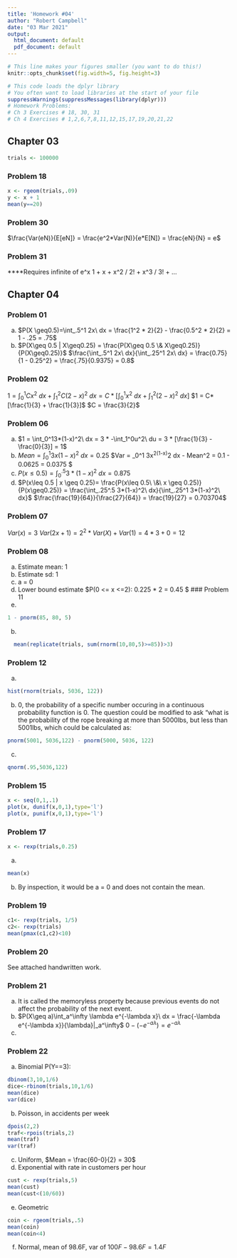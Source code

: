 ```yaml
---
title: 'Homework #04'
author: "Robert Campbell"
date: "03 Mar 2021"
output:
  html_document: default
  pdf_document: default
---
```


```r
# This line makes your figures smaller (you want to do this!)
knitr::opts_chunk$set(fig.width=5, fig.height=3)

# This code loads the dplyr library
# You often want to load libraries at the start of your file
suppressWarnings(suppressMessages(library(dplyr)))
# Homework Problems:
# Ch 3 Exercises # 18, 30, 31
# Ch 4 Exercises # 1,2,6,7,8,11,12,15,17,19,20,21,22

```

## Chapter 03
```r
trials <- 100000
```
### Problem 18
```r
x <- rgeom(trials,.09)
y <- x + 1
mean(y==20)
```

### Problem 30
  $\frac{Var(eN)}{E[eN]} = \frac{e^2*Var(N)}{e*E[N]} = \frac{eN}{N} = e$

### Problem 31
****Requires infinite of e^x
  1 + x + x^2 / 2!  + x^3 / 3! + ...
  


## Chapter 04

### Problem 01
 a. $P(X \geq0.5)=\int_.5^1 2x\ dx = \frac{1^2 * 2}{2} - \frac{0.5^2 * 2}{2} = 1 - .25 = .75$
 b. $P(X\geq 0.5 | X\geq0.25) = \frac{P(X\geq 0.5 \& X\geq0.25)}{P(X\geq0.25)}$
    $\frac{\int_.5^1 2x\ dx}{\int_.25^1 2x\ dx} = \frac{0.75}{1 - 0.25^2} = \frac{.75}{0.9375} = 0.8$

### Problem 02
  $1 = \int_0^1 Cx^2\ dx + \int_1^2C(2-x)^2\ dx = C*[\int_0^1x^2\ dx + \int_1^2(2-x)^2\ dx]$
  $1 = C*[\frac{1}{3} + \frac{1}{3}]$
  $C = \frac{3}{2}$

### Problem 06
  a. $1 = \int_0^13*(1-x)^2\ dx = 3 * -\int_1^0u^2\ du = 3 * [\frac{1}{3} - \frac{0}{3}] = 1$
  b. $Mean = \int_0^1 3x(1-x)^2\ dx = 0.25$
     $Var = \int_0^1 3x^2(1-x)^2\ dx - Mean^2 = 0.1 - 0.0625 = 0.0375 $
  c. $P(x \leq 0.5) = \int_0^.5 3*(1-x)^2\ dx = 0.875$
  d. $P(x\leq 0.5 | x \geq 0.25)= \frac{P(x\leq 0.5\ \&\ x \geq 0.25)}{P(x\geq0.25)} = \frac{\int_.25^.5 3*(1-x)^2\ dx}{\int_.25^1 3*(1-x)^2\ dx}$
     $\frac{\frac{19}{64}}{\frac{27}{64}} = \frac{19}{27} = 0.703704$

### Problem 07
  $Var(x) = 3$
  $Var(2x+1) = 2^2 * Var(X) + Var(1) = 4 * 3 + 0 = 12$
  
### Problem 08
  a. Estimate mean: 1
  b. Estimate sd: 1
  c. a = 0
  d. Lower bound estimate $P(0 <= x <=2): 0.225 * 2 = 0.45 $
### Problem 11
  a. 
```r
1 - pnorm(85, 80, 5)
```
  b.
```r
  mean(replicate(trials, sum(rnorm(10,80,5)>=85))>3)
```

### Problem 12
  a.
```r
hist(rnorm(trials, 5036, 122))
```
  b. 0, the probability of a specific number occuring in a continuous probability function is 0. The question could be modified to ask "what is the probability of the rope breaking at more than 5000lbs, but less than 5001lbs, which could be calculated as:
```r
pnorm(5001, 5036,122) - pnorm(5000, 5036, 122)
```

  c.
```r
qnorm(.95,5036,122)
```

### Problem 15
```r
x <- seq(0,1,.1)
plot(x, dunif(x,0,1),type='l') 
plot(x, punif(x,0,1),type='l') 
```

### Problem 17
```r
x <- rexp(trials,0.25)
```
  a.
```r
mean(x)
```
  b. By inspection, it would be a = 0 and does not contain the mean.

### Problem 19
```r
c1<- rexp(trials, 1/5)
c2<- rexp(trials)
mean(pmax(c1,c2)<10)

```

### Problem 20
See attached handwritten work.

### Problem 21
  a. It is called the memoryless property because previous events do not affect the probability of the next event.
  b. $P(X\geq a)\int_a^\infty \lambda e^{-\lambda x}\ dx = \frac{-\lambda e^{-\lambda x}}{\lambda}|_a^\infty$
     $0 - (-e^{-a\lambda}) = e^{-a\lambda}$
  c. 

### Problem 22
  a. Binomial
  P(Y==3):
```r
dbinom(3,10,1/6)
dice<-rbinom(trials,10,1/6)
mean(dice)
var(dice)
``` 
  b. Poisson, in accidents per week
```r
dpois(2,2)
traf<-rpois(trials,2)
mean(traf)
var(traf)
```
  c. Uniform, $Mean = \frac{60-0}{2} = 30$
  d. Exponential with rate in customers per hour 
```r
cust <- rexp(trials,5)
mean(cust)
mean(cust<(10/60))
```
  e. Geometric
```r
coin <- rgeom(trials,.5)
mean(coin)
mean(coin<4)
```
  f. Normal, mean of 98.6F, var of $100F - 98.6F = 1.4F$